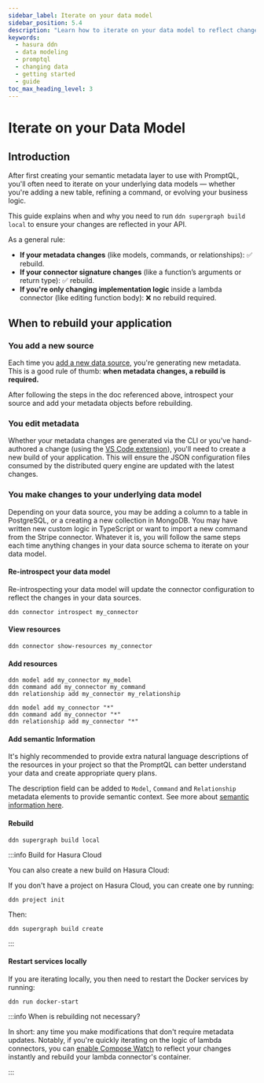 ```yaml
---
sidebar_label: Iterate on your data model
sidebar_position: 5.4
description: "Learn how to iterate on your data model to reflect changes in the underlying data sources."
keywords:
  - hasura ddn
  - data modeling
  - promptql
  - changing data
  - getting started
  - guide
toc_max_heading_level: 3
---
```


# Iterate on your Data Model

## Introduction

After first creating your semantic metadata layer to use with PromptQL, you'll often need to iterate on your underlying
data models — whether you're adding a new table, refining a command, or evolving your business logic.

This guide explains when and why you need to run `ddn supergraph build local` to ensure your changes are reflected in
your API.

As a general rule:

- **If your metadata changes** (like models, commands, or relationships): ✅ rebuild.
- **If your connector signature changes** (like a function’s arguments or return type): ✅ rebuild.
- **If you're only changing implementation logic** inside a lambda connector (like editing function body): ❌ no rebuild
  required.

## When to rebuild your application

### You add a new source

Each time you [add a new data source](/data-sources/connect-to-a-source.mdx), you're generating new metadata. This is a
good rule of thumb: **when metadata changes, a rebuild is required.**

After following the steps in the doc referenced above, introspect your source and add your metadata objects before
rebuilding.

### You edit metadata

Whether your metadata changes are generated via the CLI or you've hand-authored a change (using the
[VS Code extension](https://marketplace.visualstudio.com/items?itemName=HasuraHQ.hasura)), you'll need to create a new
build of your application. This will ensure the JSON configuration files consumed by the distributed query engine are
updated with the latest changes.

### You make changes to your underlying data model

Depending on your data source, you may be adding a column to a table in PostgreSQL, or a creating a new collection in
MongoDB. You may have written new custom logic in TypeScript or want to import a new command from the Stripe connector.
Whatever it is, you will follow the same steps each time anything changes in your data source schema to iterate on your
data model.

#### Re-introspect your data model

Re-introspecting your data model will update the connector configuration to reflect the changes in your data sources.

```ddn
ddn connector introspect my_connector
```

#### View resources

```ddn title="You can then view the resources that have been discovered by running:"
ddn connector show-resources my_connector
```

#### Add resources

```ddn title="And add precisely the resources you need running any of the following commands with real values:"
ddn model add my_connector my_model
ddn command add my_connector my_command
ddn relationship add my_connector my_relationship
```

```ddn title="Or if you want to add all resources:"
ddn model add my_connector "*"
ddn command add my_connector "*"
ddn relationship add my_connector "*"
```

#### Add semantic Information

It's highly recommended to provide extra natural language descriptions of the resources in your project so that the
PromptQL can better understand your data and create appropriate query plans.

The description field can be added to `Model`, `Command` and `Relationship` metadata elements to provide semantic
context. See more about [semantic information here](/semantic-metadata.mdx).

#### Rebuild

```ddn title="You can then create a new build:"
ddn supergraph build local
```

:::info Build for Hasura Cloud

You can also create a new build on Hasura Cloud:

If you don't have a project on Hasura Cloud, you can create one by running:

```ddn
ddn project init
```

Then:

```ddn
ddn supergraph build create
```

:::

#### Restart services locally

If you are iterating locally, you then need to restart the Docker services by running:

```ddn
ddn run docker-start
```

:::info When is rebuilding not necessary?

In short: any time you make modifications that don't require metadata updates. Notably, if you're quickly iterating on
the logic of lambda connectors, you can [enable Compose Watch](/business-logic/dev-mode.mdx) to reflect your changes
instantly and rebuild your lambda connector's container.

:::

